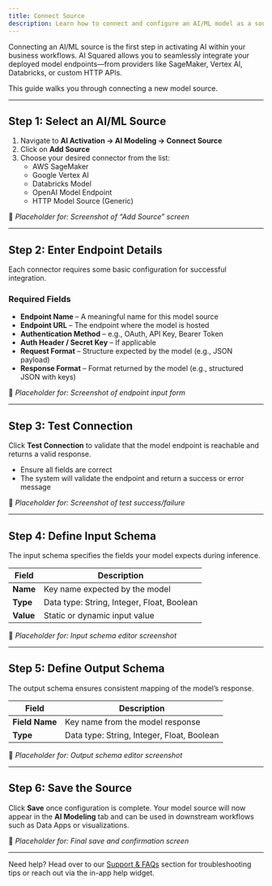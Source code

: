 ```yaml
---
title: Connect Source
description: Learn how to connect and configure an AI/ML model as a source for use within the AI Squared platform.
---
```


Connecting an AI/ML source is the first step in activating AI within your business workflows. AI Squared allows you to seamlessly integrate your deployed model endpoints—from providers like SageMaker, Vertex AI, Databricks, or custom HTTP APIs.

This guide walks you through connecting a new model source.

---

## Step 1: Select an AI/ML Source

1. Navigate to **AI Activation → AI Modeling → Connect Source**
2. Click on **Add Source**
3. Choose your desired connector from the list:
   - AWS SageMaker
   - Google Vertex AI
   - Databricks Model
   - OpenAI Model Endpoint
   - HTTP Model Source (Generic)

📸 _Placeholder for: Screenshot of “Add Source” screen_

---

## Step 2: Enter Endpoint Details

Each connector requires some basic configuration for successful integration.

### Required Fields

- **Endpoint Name** – A meaningful name for this model source
- **Endpoint URL** – The endpoint where the model is hosted
- **Authentication Method** – e.g., OAuth, API Key, Bearer Token
- **Auth Header / Secret Key** – If applicable
- **Request Format** – Structure expected by the model (e.g., JSON payload)
- **Response Format** – Format returned by the model (e.g., structured JSON with keys)

📸 _Placeholder for: Screenshot of endpoint input form_

---

## Step 3: Test Connection

Click **Test Connection** to validate that the model endpoint is reachable and returns a valid response.

- Ensure all fields are correct
- The system will validate the endpoint and return a success or error message

📸 _Placeholder for: Screenshot of test success/failure_

---

## Step 4: Define Input Schema

The input schema specifies the fields your model expects during inference.

| Field       | Description                                     |
|-------------|-------------------------------------------------|
| **Name**    | Key name expected by the model                  |
| **Type**    | Data type: String, Integer, Float, Boolean      |
| **Value**   | Static or dynamic input value                   |

📸 _Placeholder for: Input schema editor screenshot_

---

## Step 5: Define Output Schema

The output schema ensures consistent mapping of the model’s response.

| Field       | Description                                   |
|-------------|-----------------------------------------------|
| **Field Name** | Key name from the model response            |
| **Type**       | Data type: String, Integer, Float, Boolean |

📸 _Placeholder for: Output schema editor screenshot_

---

## Step 6: Save the Source

Click **Save** once configuration is complete. Your model source will now appear in the **AI Modeling** tab and can be used in downstream workflows such as Data Apps or visualizations.

📸 _Placeholder for: Final save and confirmation screen_

---

Need help? Head over to our [Support & FAQs](/support) section for troubleshooting tips or reach out via the in-app help widget.
